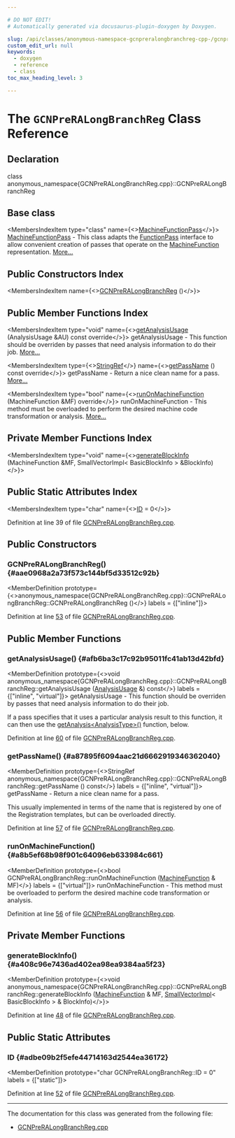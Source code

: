 ```yaml
---

# DO NOT EDIT!
# Automatically generated via docusaurus-plugin-doxygen by Doxygen.

slug: /api/classes/anonymous-namespace-gcnpreralongbranchreg-cpp-/gcnpreralongbranchreg
custom_edit_url: null
keywords:
  - doxygen
  - reference
  - class
toc_max_heading_level: 3

---
```





# The `GCNPreRALongBranchReg` Class Reference

<DoxygenPage pluginConfig={pluginConfig}>



## Declaration

<CodeBlock>class anonymous_namespace{GCNPreRALongBranchReg.cpp}::GCNPreRALongBranchReg</CodeBlock>

## Base class

<MembersIndex>

<MembersIndexItem
  type="class"
  name={<><a href="/docs/api/classes/llvm/machinefunctionpass">MachineFunctionPass</a></>}>
<a href="/docs/api/classes/llvm/machinefunctionpass">MachineFunctionPass</a> - This class adapts the <a href="/docs/api/classes/llvm/functionpass">FunctionPass</a> interface to allow convenient creation of passes that operate on the <a href="/docs/api/classes/llvm/machinefunction">MachineFunction</a> representation. <a href="/docs/api/classes/llvm/machinefunctionpass/#details">More...</a>
</MembersIndexItem>

</MembersIndex>

## Public Constructors Index

<MembersIndex>

<MembersIndexItem
  name={<><a href="#aae0968a2a73f573c144bf5d33512c92b">GCNPreRALongBranchReg</a> ()</>}>
</MembersIndexItem>

</MembersIndex>

## Public Member Functions Index

<MembersIndex>

<MembersIndexItem
  type="void"
  name={<><a href="#afb6ba3c17c92b95011fc41ab13d42bfd">getAnalysisUsage</a> (AnalysisUsage &amp;AU) const override</>}>
getAnalysisUsage - This function should be overriden by passes that need analysis information to do their job. <a href="#afb6ba3c17c92b95011fc41ab13d42bfd">More...</a>
</MembersIndexItem>

<MembersIndexItem
  type={<><a href="/docs/api/classes/llvm/stringref">StringRef</a></>}
  name={<><a href="#a87895f6094aac21d6662919346362040">getPassName</a> () const override</>}>
getPassName - Return a nice clean name for a pass. <a href="#a87895f6094aac21d6662919346362040">More...</a>
</MembersIndexItem>

<MembersIndexItem
  type="bool"
  name={<><a href="#a8b5ef68b98f901c64096eb633984c661">runOnMachineFunction</a> (MachineFunction &amp;MF) override</>}>
runOnMachineFunction - This method must be overloaded to perform the desired machine code transformation or analysis. <a href="#a8b5ef68b98f901c64096eb633984c661">More...</a>
</MembersIndexItem>

</MembersIndex>

## Private Member Functions Index

<MembersIndex>

<MembersIndexItem
  type="void"
  name={<><a href="#a408c96e7436ad402ea98ea9384aa5f23">generateBlockInfo</a> (MachineFunction &amp;MF, SmallVectorImpl&lt; BasicBlockInfo &gt; &amp;BlockInfo)</>}>
</MembersIndexItem>

</MembersIndex>

## Public Static Attributes Index

<MembersIndex>

<MembersIndexItem
  type="char"
  name={<><a href="#adbe09b2f5efe44714163d2544ea36172">ID</a> = 0</>}>
</MembersIndexItem>

</MembersIndex>


Definition at line 39 of file <a href="/docs/api/files/lib/lib/target/lib/target/amdgpu/gcnpreralongbranchreg-cpp">GCNPreRALongBranchReg.cpp</a>.

<SectionDefinition>

## Public Constructors

### GCNPreRALongBranchReg() {#aae0968a2a73f573c144bf5d33512c92b}

<MemberDefinition
  prototype={<>anonymous&#95;namespace&#123;GCNPreRALongBranchReg.cpp&#125;::GCNPreRALongBranchReg::GCNPreRALongBranchReg ()</>}
  labels = {["inline"]}>

Definition at line <a href="/docs/api/files/lib/lib/target/lib/target/amdgpu/gcnpreralongbranchreg-cpp/#l00053">53</a> of file <a href="/docs/api/files/lib/lib/target/lib/target/amdgpu/gcnpreralongbranchreg-cpp">GCNPreRALongBranchReg.cpp</a>.
</MemberDefinition>

</SectionDefinition>

<SectionDefinition>

## Public Member Functions

### getAnalysisUsage() {#afb6ba3c17c92b95011fc41ab13d42bfd}

<MemberDefinition
  prototype={<>void anonymous&#95;namespace&#123;GCNPreRALongBranchReg.cpp&#125;::GCNPreRALongBranchReg::getAnalysisUsage (<a href="/docs/api/classes/llvm/analysisusage">AnalysisUsage</a> &amp;) const</>}
  labels = {["inline", "virtual"]}>
getAnalysisUsage - This function should be overriden by passes that need analysis information to do their job.

If a pass specifies that it uses a particular analysis result to this function, it can then use the <a href="/docs/api/classes/llvm/pass/#a4863e5e463fb79955269fbf7fbf52b80">getAnalysis&lt;AnalysisType&gt;()</a> function, below.

Definition at line <a href="/docs/api/files/lib/lib/target/lib/target/amdgpu/gcnpreralongbranchreg-cpp/#l00060">60</a> of file <a href="/docs/api/files/lib/lib/target/lib/target/amdgpu/gcnpreralongbranchreg-cpp">GCNPreRALongBranchReg.cpp</a>.
</MemberDefinition>

### getPassName() {#a87895f6094aac21d6662919346362040}

<MemberDefinition
  prototype={<>StringRef anonymous&#95;namespace&#123;GCNPreRALongBranchReg.cpp&#125;::GCNPreRALongBranchReg::getPassName () const</>}
  labels = {["inline", "virtual"]}>
getPassName - Return a nice clean name for a pass.

This usually implemented in terms of the name that is registered by one of the Registration templates, but can be overloaded directly.

Definition at line <a href="/docs/api/files/lib/lib/target/lib/target/amdgpu/gcnpreralongbranchreg-cpp/#l00057">57</a> of file <a href="/docs/api/files/lib/lib/target/lib/target/amdgpu/gcnpreralongbranchreg-cpp">GCNPreRALongBranchReg.cpp</a>.
</MemberDefinition>

### runOnMachineFunction() {#a8b5ef68b98f901c64096eb633984c661}

<MemberDefinition
  prototype={<>bool GCNPreRALongBranchReg::runOnMachineFunction (<a href="/docs/api/classes/llvm/machinefunction">MachineFunction</a> &amp; MF)</>}
  labels = {["virtual"]}>
runOnMachineFunction - This method must be overloaded to perform the desired machine code transformation or analysis.

Definition at line <a href="/docs/api/files/lib/lib/target/lib/target/amdgpu/gcnpreralongbranchreg-cpp/#l00056">56</a> of file <a href="/docs/api/files/lib/lib/target/lib/target/amdgpu/gcnpreralongbranchreg-cpp">GCNPreRALongBranchReg.cpp</a>.
</MemberDefinition>

</SectionDefinition>

<SectionDefinition>

## Private Member Functions

### generateBlockInfo() {#a408c96e7436ad402ea98ea9384aa5f23}

<MemberDefinition
  prototype={<>void anonymous&#95;namespace&#123;GCNPreRALongBranchReg.cpp&#125;::GCNPreRALongBranchReg::generateBlockInfo (<a href="/docs/api/classes/llvm/machinefunction">MachineFunction</a> &amp; MF, <a href="/docs/api/classes/llvm/smallvectorimpl">SmallVectorImpl</a>&lt; BasicBlockInfo &gt; &amp; BlockInfo)</>}>

Definition at line <a href="/docs/api/files/lib/lib/target/lib/target/amdgpu/gcnpreralongbranchreg-cpp/#l00048">48</a> of file <a href="/docs/api/files/lib/lib/target/lib/target/amdgpu/gcnpreralongbranchreg-cpp">GCNPreRALongBranchReg.cpp</a>.
</MemberDefinition>

</SectionDefinition>

<SectionDefinition>

## Public Static Attributes

### ID {#adbe09b2f5efe44714163d2544ea36172}

<MemberDefinition
  prototype="char GCNPreRALongBranchReg::ID = 0"
  labels = {["static"]}>

Definition at line <a href="/docs/api/files/lib/lib/target/lib/target/amdgpu/gcnpreralongbranchreg-cpp/#l00052">52</a> of file <a href="/docs/api/files/lib/lib/target/lib/target/amdgpu/gcnpreralongbranchreg-cpp">GCNPreRALongBranchReg.cpp</a>.
</MemberDefinition>

</SectionDefinition>

<hr/>

The documentation for this class was generated from the following file:

<ul>
<li><a href="/docs/api/files/lib/lib/target/lib/target/amdgpu/gcnpreralongbranchreg-cpp">GCNPreRALongBranchReg.cpp</a></li>
</ul>

</DoxygenPage>
